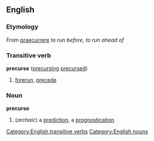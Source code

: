 ==English==
=== Etymology ===
From {{L.}} [[praecurrere]] ''to run before'', ''to run ahead of''
=== Transitive verb ===
[[Category:English transitive verbs]]
'''precurse''' ([[precursing]] [[precursed]])
# [[forerun]], [[precede]]
=== Noun ===
[[Category:English nouns]]
'''precurse''' 
# (''archaic'') a [[prediction]], a [[prognostication]]